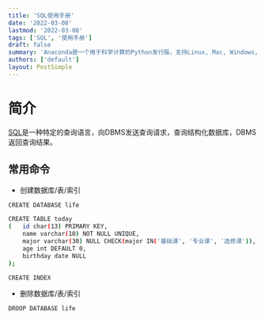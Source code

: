 ```yaml
---
title: 'SQL使用手册'
date: '2022-03-08'
lastmod: '2022-03-08'
tags: ['SQL', '使用手册']
draft: false
summary: 'Anaconda是一个用于科学计算的Python发行版，支持Linux, Mac, Windows, 包含了众多流行的科学计算、数据分析的Python包。安装了Anaconda，你就拥有了任意版本的python和各种包了。使用Anaconda，在同一个系统上维护不同的项目环境也很方便。'
authors: ['default']
layout: PostSimple
---
```


# 简介

<TOCInline toc={props.toc} exclude="简介" toHeading={2}/>

[SQL](https://en.wikipedia.org/wiki/SQL)是一种特定的查询语言，向DBMS发送查询请求，查询结构化数据库，DBMS返回查询结果。

## 常用命令

- 创建数据库/表/索引
```bash
CREATE DATABASE life

CREATE TABLE today
(   id char(13) PRIMARY KEY,
    name varchar(10) NOT NULL UNIQUE,
    major varchar(30) NULL CHECK(major IN('基础课', '专业课', '选修课')),
    age int DEFAULT 0,
    birthday date NULL
);

CREATE INDEX
```

- 删除数据库/表/索引
```bash
DROOP DATABASE life
```

